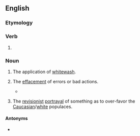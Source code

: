 ==English==

===Etymology===
{{suffix|en|whitewash|ing}}

===Verb===
{{head|en|verb form}}

# {{present participle of|en|whitewash|nocat=1}}

===Noun===
{{en-noun}}

# The application of [[whitewash]].
# {{lb|en|figuratively}} The [[effacement]] of errors or bad actions.
#* {{quote-journal|en|date=July 15, 2007|author=|title=The Nixonian Whitewash, Scrubbed|work=New York Times|url=http://www.nytimes.com/2007/07/15/opinion/15sun4.html
|passage=The institution insulted history by peddling ludicrous '''whitewashings''' — describing the Watergate criminal conspiracy as a “coup” by Nixon’s political rivals fed by fake scoops purchased by the Woodstein investigative duo at The Washington Post.}}
# {{lb|en|pejorative}} The [[revisionist]] [[portrayal]] of something as to over-favor the [[Caucasian]]/[[white]] populaces.

====Antonyms====
* {{sense|effacement}} {{l|en|blackwashing}}